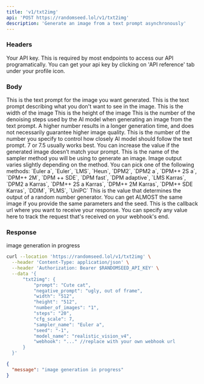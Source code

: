 ```yaml
---
title: 'v1/txt2img'
api: 'POST https://randomseed.lol/v1/txt2img'
description: 'Generate an image from a text prompt asynchronously'
---
```

### Headers

<ParamField header="Authorization" type="string">
  Your API key. This is required by most endpoints to access our API programatically. You can get your api key by clicking on 'API reference' tab under your profile icon.
</ParamField>

### Body

<ParamField body="prompt" type="string" required>
  This is the text prompt for the image you want generated.
</ParamField>

<ParamField body="negative_prompt" type="string">
  This is the text prompt describing what you don't want to see in the image.
</ParamField>

<ParamField body="width" type="string">
  This is the width of the image
</ParamField>

<ParamField body="height" type="string">
  This is the height of the image
</ParamField>

<ParamField body="steps" type="string">
  This is the number of the denoising steps used by the AI model when generating an image from the text prompt. A higher number results in a longer generation time, and does not necessarily guarantee higher image quality.
</ParamField>

<ParamField body="cfg_scale" type="float">
  This is the number of the number you specify to control how closely AI model should follow the text prompt. 7 or 7.5 usually works best. You can increase the value if the generated image doesn’t match your prompt.
</ParamField>

<ParamField body="sampler_name" type="string" required>
  This is the name of the sampler method you will be using to generate an image. Image output varies slightly depending on the method.
  You can pick one of the following methods: `Euler a`, `Euler`, `LMS`, `Heun`, `DPM2`, `DPM2 a`, `DPM++ 2S a`, `DPM++ 2M`, `DPM ++ SDE`, `DPM fast`, `DPM adaptive`, `LMS Karras`, `DPM2 a Karras`, `DPM++ 2S a Karras`, `DPM++ 2M Karras`, `DPM++ SDE Karras`, `DDIM`, `PLMS`, `UniPC`
</ParamField>

<ParamField body="seed" type="integer">
  This is the value that determines the output of a random number generator. You can get ALMOST the same image if you provide the same parameters and the seed.
</ParamField>

<ParamField body="webhook" type="string" required>
  This is the callback url where you want to receive your response.
</ParamField>

<ParamField body="track" type="string">
  You can specify any value here to track the request that's received on your webhook's end.
</ParamField>


### Response

<ResponseField name="message" type="string">
  image generation in progress
</ResponseField>

<RequestExample>

```bash Example Request
curl --location 'https://randomseed.lol/v1/txt2img' \
  --header 'Content-Type: application/json' \
  --header 'Authorization: Bearer $RANDOMSEED_API_KEY' \
  --data '{
      "txt2img": {
          "prompt": "Cute cat",
          "negative_prompt": "ugly, out of frame",
          "width": "512",
          "height": "512",
          "number_of_images": "1",
          "steps": "20",
          "cfg_scale": 7,
          "sampler_name": "Euler a",
          "seed": "-1",
          "model_name": "realistic_vision_v4",
          "webhook": "..." //replace with your own webhook url
      }
  }'
```

</RequestExample>

<ResponseExample>

```json Response
{
  "message": "image generation in progress"
}
```
</ResponseExample>
